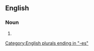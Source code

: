 ==English==

===Noun===
{{head|en|noun plural form}}

# {{plural of|abstruseness|lang=en}}

[[Category:English plurals ending in "-es"]]